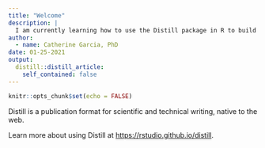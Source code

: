 ---
title: "Welcome"
description: |
  I am currently learning how to use the Distill package in R to build my own website.
author:
  - name: Catherine Garcia, PhD
date: 01-25-2021
output:
  distill::distill_article:
    self_contained: false
---


```{r setup, include=FALSE}
knitr::opts_chunk$set(echo = FALSE)
```

Distill is a publication format for scientific and technical writing, native to the web.

Learn more about using Distill at <https://rstudio.github.io/distill>.


